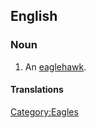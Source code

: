 ==English==

===Noun===
{{en-noun}}

# An [[eaglehawk]].

====Translations====
{{trans-see|eaglehawk}}

[[Category:Eagles]]